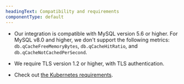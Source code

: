 ```yaml
---
headingText: Compatibility and requirements
componentType: default
---
```


- Our integration is compatible with MySQL version 5.6 or higher.
  <Callout variant="important">
    For MySQL v8.0 and higher, we don't support the following metrics: `db.qCacheFreeMemoryBytes`, `db.qCacheHitRatio`, and `db.qCacheNotCachedPerSecond`.
  </Callout>

- We require TLS version 1.2 or higher, with TLS authentication.
- Check out [the Kubernetes requirements](/docs/monitor-service-running-kubernetes#requirements).
